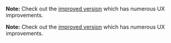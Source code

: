 
**Note:** Check out the [improved version](/questions/user-interface/todo-list/react/solution/improved) which has numerous UX improvements.

<Solution />

**Note:** Check out the [improved version](/questions/user-interface/todo-list/react/solution/improved) which has numerous UX improvements.

<A11y />

<TestCases />
